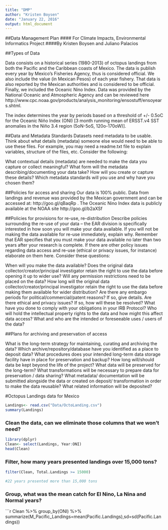 ```yaml
---
title: "DMP"
author: "Kristen Boysen"
date: "January 22, 2016"
output: html_document
---
```


##Data Management Plan 
#### For Climate Impacts, Environmental Informatics Project
####By Kristen Boysen and Juliano Palacios


##Types of Data

Data consists on a historical series (1980-2013) of octopus landings from both the Pacific and the Caribbean coasts of Mexico. The data is publish every year by Mexico’s Fisheries Agency, thus is considered official. We also include the value (in Mexican Pesos) of each year fishery. That data is also reported by the Mexican authorities and is considered to be official. Finally, we included the Oceanic Nino Index. Data was provided by the National Oceanic and Atmospheric Agency and can be reviewed here http://www.cpc.noaa.gov/products/analysis_monitoring/ensostuff/ensoyears.shtml.

The index determines the year by periods based on a threshold of +/- 0.5oC for the Oceanic Niño Index (ONI) [3 month running mean of ERSST.v4 SST anomalies in the Niño 3.4 region (5oN-5oS, 120o-170oW)]. 


##Data and Metadata Standards
Datasets need metadata to be usable. Think about what details (metadata) someone else would need to be able to use these files. For example, you may need a readme.txt file to explain variables, structure of the files, etc. Consider the following:

What contextual details (metadata) are needed to make the data you capture or collect meaningful?
What form will the metadata describing/documenting your data take?
How will you create or capture these details?
Which metadata standards will you use and why have you chosen them?


##Policies for access and sharing
Our data is 100% public. Data from landings and revenue was provided by the Mexican government and can be accessed at: http://goo.gl/qBaqRp .  The Oceanic Nino Index data is publicly available at the NOAA site http://goo.gl/b2aXSf


##Policies for provisions for re-use, re-distribution
Describe policies surrounding the re-use of your data – the EAR division is specifically interested in how soon you will make your data available. If you will not be making the data available for re-use immediately, explain why. Remember that EAR specifies that you must make your data available no later than two years after your research is complete. If there are other policy issues regarding data access and re-use (ethical or privacy issues, for instance) elaborate on them here. Consider these questions:

When will you make the data available?
Does the original data collector/creator/principal investigator retain the right to use the data before opening it up to wider use?
Will any permission restrictions need to be placed on the data?
How long will the original data collector/creator/principal investigator retain the right to use the data before making them available for wider distribution?
Are there any embargo periods for political/commercial/patent reasons? If so, give details.
Are there ethical and privacy issues? If so, how will these be resolved?
What have you done to comply with your obligations in your IRB Protocol?
Who will hold the intellectual property rights to the data and how might this affect data access?
What and who are the intended or foreseeable uses / users of the data?


##Plans for archiving and preservation of access

What is the long-term strategy for maintaining, curating and archiving the data?
Which archive/repository/database have you identified as a place to deposit data?
What procedures does your intended long-term data storage facility have in place for preservation and backup?
How long will/should data be kept beyond the life of the project?
What data will be preserved for the long-term?
What transformations will be necessary to prepare data for preservation / data sharing?
What metadata/ documentation will be submitted alongside the data or created on deposit/ transformation in order to make the data reusable?
What related information will be deposited?

#Octopus Landings data for Mexico

```r
Landings<- read.csv("Data/OctoLanding.csv")
summary(Landings)
```

### Clean the data, can we eliminate those columns that we won't need?

```r
library(dplyr)
Clean<- select(Landings, Year:ONI)
head(Clean)

```

### Filter, how many years presented landings over 15,000 tons?

```r
filter(Clean, Total.Landings >= 15000)

#22 years presented more than 15,000 tons
```

### Group, what was the mean catch for El Nino, La Nina and Normal years?
```r
Clean %>% group_by(ONI) %>% summarize(M_Pacific_Landings=mean(Pacific.Landings),sd=sd(Pacific.Landings)) 
